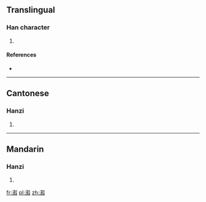 ==Translingual==

===Han character===
{{Han char|rn=85|rad=水|as=16|sn=19|four=3714<sub>7</sub>|canj=水土火水 (EGFE)}}

# {{defn|Han|sort=水16}}

====References====
* {{Han ref|kx=0660.240|dkj=18676|dj=1070.160|hdz=31781.140|uh=702B|ud=28715|bh=F260|bd=62048}}

----

==Cantonese==

===Hanzi===
{{yue-hanzi|jyut=|y=huk1}}

# {{defn|Cantonese|sort=水16}}

----

==Mandarin==

===Hanzi===
{{cmn-hanzi|pin=[[hú]] ([[hu2]])|wg=hu<sup>2</sup>}}

# {{defn|Mandarin|sort=水16}}

[[fr:瀫]]
[[pl:瀫]]
[[zh:瀫]]